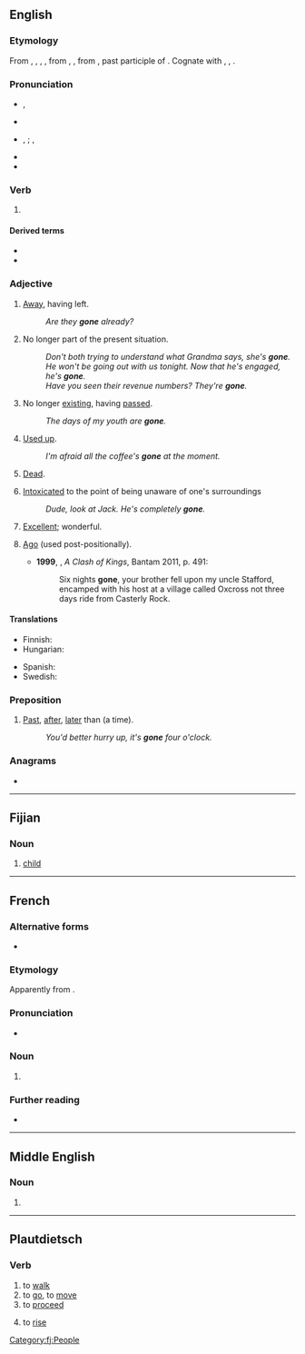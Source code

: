 {{also|góneʼ}}
==English==

===Etymology===
From {{inh|en|enm|gon}}, {{m|enm|igon}}, {{m|enm|gan}}, {{m|enm|ȝegan}}, from {{inh|en|ang|gān}}, {{m|ang|ġegān}}, from {{inh|en|gem-pro|*gānaz||gone}}, past participle of {{m|gem-pro|*gāną||to go}}. Cognate with {{cog|sco|gane||gone}}, {{cog|fy|gien||gone}}, {{cog|nl|gegaan||gone}}.

===Pronunciation===
* {{a|RP}} {{enPR|gŏn}}, {{IPA|/ɡɒn/|lang=en}}
* {{rhymes|ɒn|lang=en}}
* {{a|GenAm}} {{IPA|/ɡɔn/|lang=en}}, {{enPR|gôn}}; {{a|cot-caught}} {{IPA|/ɡɑn/|lang=en}}, {{enPR|gŏn}}
* {{rhymes|ɔːn|lang=en}}
* {{audio|en-us-gone.ogg|Audio (US)|lang=en}}

===Verb===
{{head|en|past participle|cat2=irregular past participles}}

# {{inflection of|go||past|part|lang=en}}

====Derived terms====
* {{l|en|goner}}
* {{l|en|yesterday is gone}}

===Adjective===
{{en-adj|-}}

# [[away|Away]], having left.
#: ''Are they '''gone''' already?''
# {{lb|en|figuratively}} No longer part of the present situation.
#: ''Don't both trying to understand what Grandma says, she's '''gone'''.''
#: ''He won't be going out with us tonight. Now that he's engaged, he's '''gone'''.''
#: ''Have you seen their revenue numbers? They're '''gone'''.''
# No longer [[existing]], having [[passed]].
#: ''The days of my youth are '''gone'''.''
# [[used up|Used up]].
#: ''I'm afraid all the coffee's '''gone''' at the moment.''
# [[dead|Dead]].
# {{lb|en|colloquial}} [[intoxicated|Intoxicated]] to the point of being unaware of one's surroundings
#: ''Dude, look at Jack. He's completely '''gone'''.''
# {{lb|en|colloquial}} [[excellent|Excellent]]; wonderful.
# {{lb|en|archaic}} [[ago|Ago]] (used post-positionally).
#* '''1999''', {{w|George RR Martin}}, ''A Clash of Kings'', Bantam 2011, p. 491:
#*: Six nights '''gone''', your brother fell upon my uncle Stafford, encamped with his host at a village called Oxcross not three days ride from Casterly Rock.

====Translations====
{{trans-top|away, having left}}
* Finnish: {{t+|fi|poissa}}
* Hungarian: {{t+|hu|eltűnt}}
{{trans-mid}}
* Spanish: {{t+|es|ido}}
* Swedish: {{t+|sv|borta}}
{{trans-bottom}}

===Preposition===
{{en-prep}}

# {{lb|en|British|informal}} [[past|Past]], [[after]], [[later]] than (a time).
#: ''You'd better hurry up, it's '''gone''' four o'clock.''

===Anagrams===
* {{anagrams|en|ENGO|Geno|Goen|NGEO|Onge|geno|geno-|geon|oneg}}

----

==Fijian==

===Noun===
{{head|fj|noun}}

# [[child]]

[[Category:fj:People]]

----

==French==

===Alternative forms===
* {{l|fr|gône}}

===Etymology===
Apparently from {{der|fr|frp|gonet}}.

===Pronunciation===
* {{fr-IPA|gône}}

===Noun===
{{fr-noun|m}}

# {{lb|fr|Lyon|_|dialect}} {{l|en|kid}} {{gloss|child}}
#: {{syn|fr|enfant|gosse}}

===Further reading===
* {{R:TLFi}}

----

==Middle English==

===Noun===
{{head|enm|noun}}

# {{alt form|lang=enm|gome|t=man}}

-----

==Plautdietsch==

===Verb===
{{head|pdt|verb}}

# to [[walk]]
# to [[go]], to [[move]]
# to [[proceed]]
# {{lb|pdt|baking|of dough}} to [[rise]]